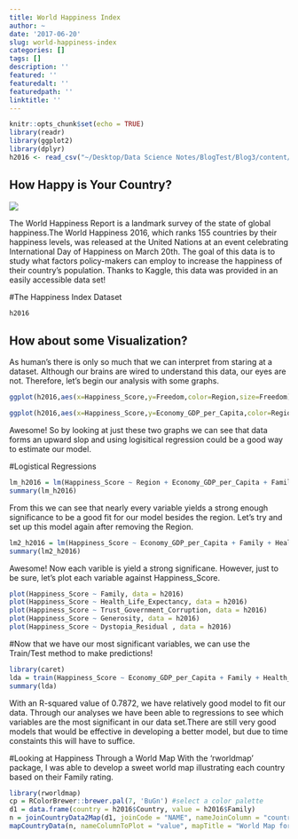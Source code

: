 ```yaml
---
title: World Happiness Index
author: ~
date: '2017-06-20'
slug: world-happiness-index
categories: []
tags: []
description: ''
featured: ''
featuredalt: ''
featuredpath: ''
linktitle: ''
---
```


```r
knitr::opts_chunk$set(echo = TRUE)
library(readr)
library(ggplot2)
library(dplyr)
h2016 <- read_csv("~/Desktop/Data Science Notes/BlogTest/Blog3/content/post/2016.csv")
```

## How Happy is Your Country?
![](https://spaceplace.nasa.gov/review/planets/planets-03.en.png)


The World Happiness Report is a landmark survey of the state of global happiness.The World Happiness 2016, which ranks 155 countries by their happiness levels, was released at the United Nations at an event celebrating International Day of Happiness on March 20th. The goal of this data is to study what factors policy-makers can employ to increase the happiness of their country's population. Thanks to Kaggle, this data was provided in an easily accessible data set!

#The Happiness Index Dataset
```r
h2016
```

## How about some Visualization?
As human's there is only so much that we can interpret from staring at a dataset. Although our brains are wired to understand this data, our eyes are not. Therefore, let's begin our analysis with some graphs.

```r
ggplot(h2016,aes(x=Happiness_Score,y=Freedom,color=Region,size=Freedom))+geom_point(alpha=0.6)+labs(title="Happiness Score with Freedom Score 2016")
```

```r
ggplot(h2016,aes(x=Happiness_Score,y=Economy_GDP_per_Capita,color=Region,size=Economy_GDP_per_Capita))+geom_point(alpha=0.6)+labs(title="Happiness Score with GDP Per Capita 2016")
```

Awesome! So by looking at just these two graphs we can see that data forms an upward slop and using logisitical regression could be a good way to estimate our model.

#Logistical Regressions

```r
lm_h2016 = lm(Happiness_Score ~ Region + Economy_GDP_per_Capita + Family + Health_Life_Expectancy + Freedom + Trust_Government_Corruption + Generosity + Dystopia_Residual, data = h2016)
summary(lm_h2016)
```

From this we can see that nearly every variable yields a strong enough significance to be a good fit for our model besides the region. Let's try and set up this model again after removing the Region.
```r
lm2_h2016 = lm(Happiness_Score ~ Economy_GDP_per_Capita + Family + Health_Life_Expectancy + Freedom + Trust_Government_Corruption +Generosity + Dystopia_Residual, data = h2016)
summary(lm2_h2016)
```

Awesome! Now each varible is yield a strong significane. However, just to be sure, let's plot each variable against Happiness_Score.

```r
plot(Happiness_Score ~ Family, data = h2016)
plot(Happiness_Score ~ Health_Life_Expectancy, data = h2016)
plot(Happiness_Score ~ Trust_Government_Corruption, data = h2016)
plot(Happiness_Score ~ Generosity, data = h2016)
plot(Happiness_Score ~ Dystopia_Residual , data = h2016)
```

#Now that we have our most significant variables, we can use the Train/Test method to make predictions!
```r
library(caret)
lda = train(Happiness_Score ~ Economy_GDP_per_Capita + Family + Health_Life_Expectancy + Freedom + Trust_Government_Corruption, data = h2016, method ="lm")
summary(lda)
```

With an R-squared value of 0.7872, we have relatively good model to fit our data. Through our analyses we have been able to regressions to see which variables are the most significant in our data set.There are still very good models that would be effective in developing a better model, but due to time constaints this will have to suffice.

#Looking at Happiness Through a World Map
With the 'rworldmap' package, I was able to develop a sweet world map illustrating each country based on their Family rating.

```r
library(rworldmap)
cp = RColorBrewer::brewer.pal(7, 'BuGn') #select a color palette
d1 = data.frame(country = h2016$Country, value = h2016$Family)
n = joinCountryData2Map(d1, joinCode = "NAME", nameJoinColumn = "country")
mapCountryData(n, nameColumnToPlot = "value", mapTitle = "World Map for Family - 2016", colourPalette=cp, borderCol ='black')
```


